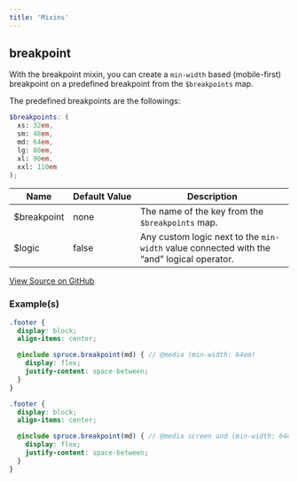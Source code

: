 ```yaml
---
title: 'Mixins'
---
```



## breakpoint

With the breakpoint mixin, you can create a ```min-width``` based (mobile-first) breakpoint on a predefined breakpoint from the ```$breakpoints``` map.

The predefined breakpoints are the followings:

```scss
$breakpoints: (
  xs: 32em,
  sm: 48em,
  md: 64em,
  lg: 80em,
  xl: 90em,
  xxl: 110em
);
```

| Name        | Default&nbsp;Value | Description |
| ----------- | ------------- | ------------|
| $breakpoint | none          | The name of the key from the ```$breakpoints``` map.            |
| $logic      | false         | Any custom logic next to the ```min-width``` value connected with the “and” logical operator.            |

[View Source on GitHub](https://github.com/conedevelopment/sprucecss/blob/main/scss/mixin/_breakpoint.scss)


### Example(s)

```scss
.footer {
  display: block;
  align-items: center;

  @include spruce.breakpoint(md) { // @media (min-width: 64em)
    display: flex;
    justify-content: space-between;
  }
}
```

```scss
.footer {
  display: block;
  align-items: center;

  @include spruce.breakpoint(md) { // @media screen and (min-width: 64em)
    display: flex;
    justify-content: space-between;
  }
}
```